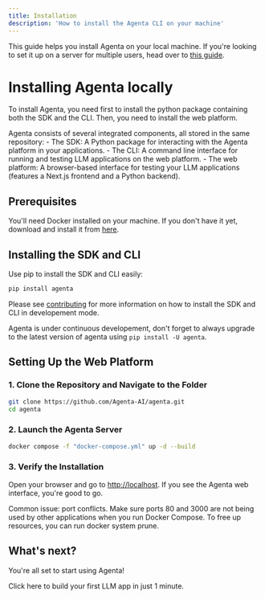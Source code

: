```yaml
---
title: Installation
description: 'How to install the Agenta CLI on your machine'
---
```


<Note> This guide helps you install Agenta on your local machine. If you're looking to set it up on a server for multiple users, head over to [this guide](/self-host/host-remotely). </Note>

# Installing Agenta locally
To install Agenta, you need first to install the python package containing both the SDK and the CLI. Then, you need to install the web platform.

<Accordion title="What's Inside Agenta">
Agenta consists of several integrated components, all stored in the same repository:
- The SDK: A Python package for interacting with the Agenta platform in your applications.
- The CLI: A command line interface for running and testing LLM applications on the web platform.
- The web platform: A browser-based interface for testing your LLM applications (features a Next.js frontend and a Python backend).
</Accordion>

## Prerequisites

You'll need Docker installed on your machine. If you don't have it yet, download and install it from [here](https://docs.docker.com/get-docker/).


## Installing the SDK and CLI

Use pip to install the SDK and CLI easily:

```bash
pip install agenta
```

<Info>Please see [contributing](/developer_guides/contributing/development-mode) for more information on how to install the SDK and CLI in developement mode.</Info>

<Tip>Agenta is under continuous developement, don't forget to always upgrade to the latest version of agenta using `pip install -U agenta`.</Tip>

## Setting Up the Web Platform

### 1. Clone the Repository and Navigate to the Folder

```bash
git clone https://github.com/Agenta-AI/agenta.git
cd agenta
```

### 2. Launch the Agenta Server

```bash
docker compose -f "docker-compose.yml" up -d --build
```

### 3. Verify the Installation

Open your browser and go to [http://localhost](http://localhost). If you see the Agenta web interface, you're good to go.


<Warning> Common issue: port conflicts. Make sure ports 80 and 3000 are not being used by other applications when you run Docker Compose. To free up resources, you can run docker system prune. </Warning>

## What's next?
You're all set to start using Agenta!

<Card title="Well Done!" icon="check" iconType="duotone" color="#29B772" href="/getting_started/getting-started-ui">
Click here to build your first LLM app in just 1 minute.
</Card>